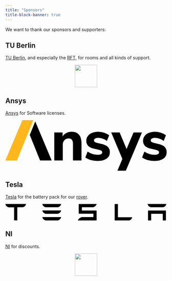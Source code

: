 ---
title: "Sponsors"
title-block-banner: true
---

We want to thank our sponsors and supporters:


## TU Berlin

[TU Berlin](https://tu.berlin/), and especially the [RFT](https://www.tu.berlin/en/raumfahrttechnik), for rooms and all kinds of support.

<a href="https://tu.berlin/" target="_blank">
    <img src="sponsors_images/logo_tu_berlin.png" style="display: block; margin: 0 auto; height: 5em;"/>
</a>


## Ansys

[Ansys](https://www.ansys.com) for Software licenses.

<svg id="Ansys_logo" data-name="Ansys logo" xmlns="http://www.w3.org/2000/svg" role="img" width="207.209" height="65.5" viewBox="0 0 207.209 65.5" style="width:100%;"><title>Ansys Logo</title><path id="Path_12755" data-name="Path 12755" d="M1282.419,187.015l-21.79,51.76h14.879l20.98-51.76Z" transform="translate(-1260.629 -187.015)" fill="#ffb71b"></path><path id="Path_12756" data-name="Path 12756" d="M1318.864,196.986q3.118,3.777,3.12,11.4V230.1h-10.955V208.9q0-3.669-1.341-5.354a5.005,5.005,0,0,0-4.172-1.688,7.157,7.157,0,0,0-5.476,2.2,8.208,8.208,0,0,0-2.07,5.867V230.1h-10.953V194.09h10.662v5.133a12.506,12.506,0,0,1,4.9-4.471,14.652,14.652,0,0,1,6.78-1.541q6.385,0,9.505,3.775" transform="translate(-1224.172 -178.295)" style="fill: var(--bs-body-color);"></path><path id="Path_12757" data-name="Path 12757" d="M1310.85,229.546a22.192,22.192,0,0,1-7.074-3.264l2.9-7.627a24.215,24.215,0,0,0,6.385,3.081,23.283,23.283,0,0,0,7.038,1.1,7.741,7.741,0,0,0,3.953-.845,2.584,2.584,0,0,0,1.414-2.309,2.415,2.415,0,0,0-.981-2.053,10.3,10.3,0,0,0-3.663-1.319l-5.8-1.322q-5.152-1.17-7.581-3.628a9.132,9.132,0,0,1-2.429-6.712,9.644,9.644,0,0,1,1.922-5.939,12.71,12.71,0,0,1,5.439-4.032,20.689,20.689,0,0,1,8.019-1.466,24.208,24.208,0,0,1,7.471,1.172,22.911,22.911,0,0,1,6.528,3.3l-2.9,7.331a19.475,19.475,0,0,0-11.174-3.958,7.676,7.676,0,0,0-3.989.881,2.762,2.762,0,0,0-1.448,2.492,2.174,2.174,0,0,0,.867,1.834,9.425,9.425,0,0,0,3.048,1.245l6.021,1.394q5.445,1.246,7.943,3.777a9.32,9.32,0,0,1,2.505,6.856,9.55,9.55,0,0,1-4.1,8.176q-4.1,2.972-11.282,2.971a33.716,33.716,0,0,1-9.031-1.136" transform="translate(-1201.016 -178.295)" style="fill: var(--bs-body-color);"></path><path id="Path_12758" data-name="Path 12758" d="M1341.487,229.546a22.211,22.211,0,0,1-7.073-3.264l2.9-7.627a24.163,24.163,0,0,0,6.383,3.081,23.272,23.272,0,0,0,7.035,1.1,7.738,7.738,0,0,0,3.956-.845,2.578,2.578,0,0,0,1.412-2.309,2.414,2.414,0,0,0-.979-2.053,10.294,10.294,0,0,0-3.663-1.319l-5.8-1.322q-5.155-1.17-7.578-3.628a9.124,9.124,0,0,1-2.431-6.712,9.646,9.646,0,0,1,1.922-5.939,12.706,12.706,0,0,1,5.442-4.032,20.675,20.675,0,0,1,8.014-1.466,24.192,24.192,0,0,1,7.474,1.172,22.85,22.85,0,0,1,6.528,3.3l-2.9,7.331a19.469,19.469,0,0,0-11.172-3.958,7.691,7.691,0,0,0-3.991.881,2.764,2.764,0,0,0-1.451,2.492,2.172,2.172,0,0,0,.872,1.834,9.406,9.406,0,0,0,3.046,1.245l6.023,1.394q5.438,1.246,7.943,3.777a9.329,9.329,0,0,1,2.5,6.856,9.546,9.546,0,0,1-4.1,8.176q-4.1,2.972-11.28,2.971a33.7,33.7,0,0,1-9.033-1.136" transform="translate(-1158.689 -178.295)" style="fill: var(--bs-body-color);"></path><path id="Path_12759" data-name="Path 12759" d="M1280.838,187.693l-7.052,17.4,13.267,32.732h14.889Z" transform="translate(-1242.451 -186.061)" style="fill: var(--bs-body-color);"></path><path id="Union_1" data-name="Union 1" d="M7.982,49.162,19.7,21.316,14.337,34.062,0,0H10.81l8.934,21.22L28.678,0H39.486L18.793,49.162Z" transform="translate(136.01 15.838)" style="fill: var(--bs-body-color);" stroke="rgba(0,0,0,0)" stroke-miterlimit="10" stroke-width="1"></path></svg>


## Tesla

[Tesla](https://www.tesla.com/en_eu) for the battery pack for our [rover](/projects/Rover/).

<svg class="tds-icon tds-icon-logo-wordmark tds-site-logo-icon" viewBox="0 0 342 35" xmlns="http://www.w3.org/2000/svg"><path d="M0 .1a9.7 9.7 0 0 0 7 7h11l.5.1v27.6h6.8V7.3L26 7h11a9.8 9.8 0 0 0 7-7H0zm238.6 0h-6.8v34.8H263a9.7 9.7 0 0 0 6-6.8h-30.3V0zm-52.3 6.8c3.6-1 6.6-3.8 7.4-6.9l-38.1.1v20.6h31.1v7.2h-24.4a13.6 13.6 0 0 0-8.7 7h39.9v-21h-31.2v-7h24zm116.2 28h6.7v-14h24.6v14h6.7v-21h-38zM85.3 7h26a9.6 9.6 0 0 0 7.1-7H78.3a9.6 9.6 0 0 0 7 7zm0 13.8h26a9.6 9.6 0 0 0 7.1-7H78.3a9.6 9.6 0 0 0 7 7zm0 14.1h26a9.6 9.6 0 0 0 7.1-7H78.3a9.6 9.6 0 0 0 7 7zM308.5 7h26a9.6 9.6 0 0 0 7-7h-40a9.6 9.6 0 0 0 7 7z" fill="var(--bs-body-color)"></path></svg>


## NI

[NI](https://www.ni.com/de-de.html) for discounts.

<a href="https://www.ni.com/de-de.html" target="_blank">
    <img src="sponsors_images/logo_ni.webp" style="display: block; margin: 0 auto; height: 5em;"/>
</a>
